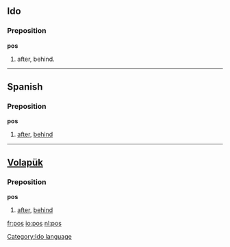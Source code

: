 {{see|POS}}
==Ido==

===Preposition===
'''pos'''

# after, behind.

[[Category:Ido language]]

----

==Spanish==

===Preposition===
'''pos'''

# {{archaic|lang=es}} [[after]], [[behind]]

----

==[[Volapük]]==

===Preposition===
'''pos'''

# [[after]], [[behind]]

[[fr:pos]]
[[io:pos]]
[[nl:pos]]